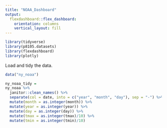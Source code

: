 ```yaml
---
title: "NOAA_Dashboard"
output: 
  flexdashboard::flex_dashboard:
    orientation: columns
    vertical_layout: fill
---
```

```r
library(tidyverse)
library(p8105.datasets)
library(flexdashboard)
library(plotly)
```

Load and tidy the data.
```r
data("ny_noaa")

ny_noaa_tidy = 
ny_noaa %>%
  janitor::clean_names() %>%
  separate(col = date, into = c("year", "month", "day"), sep = "-") %>%
  mutate(month = as.integer(month)) %>%
  mutate(year = as.integer(year)) %>%
  mutate(day = as.integer(day)) %>%
  mutate(tmax = as.integer(tmax)/10) %>%
  mutate(tmin = as.integer(tmin)/10)
```





